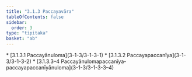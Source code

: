 ```yaml
---
title: "3.1.3 Paccayavāra"
tableOfContents: false
sidebar:
  order: 3
type: "tipitaka"
basket: "ab"
---
```



<DynamicBreadcrumb />



<TableOfContents>
* [3.1.3.1 Paccayānuloma](3-1-3/3-1-3-1)
* [3.1.3.2 Paccayapaccanīya](3-1-3/3-1-3-2)
* [3.1.3.3–4 Paccayānulomapaccanīya-paccayapaccanīyānuloma](3-1-3/3-1-3-3–4)
</TableOfContents>